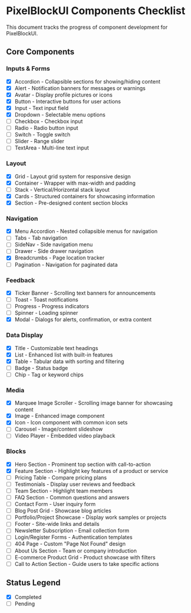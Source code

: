 # PixelBlockUI Components Checklist

This document tracks the progress of component development for PixelBlockUI.

## Core Components

### Inputs & Forms
- [x] Accordion - Collapsible sections for showing/hiding content
- [x] Alert - Notification banners for messages or warnings
- [x] Avatar - Display profile pictures or icons
- [x] Button - Interactive buttons for user actions
- [x] Input - Text input field
- [x] Dropdown - Selectable menu options
- [ ] Checkbox - Checkbox input
- [ ] Radio - Radio button input
- [ ] Switch - Toggle switch
- [ ] Slider - Range slider
- [ ] TextArea - Multi-line text input

### Layout
- [x] Grid - Layout grid system for responsive design
- [x] Container - Wrapper with max-width and padding
- [ ] Stack - Vertical/Horizontal stack layout
- [x] Cards - Structured containers for showcasing information
- [x] Section - Pre-designed content section blocks

### Navigation
- [x] Menu Accordion - Nested collapsible menus for navigation
- [ ] Tabs - Tab navigation
- [ ] SideNav - Side navigation menu
- [ ] Drawer - Side drawer navigation
- [x] Breadcrumbs - Page location tracker
- [ ] Pagination - Navigation for paginated data

### Feedback
- [x] Ticker Banner - Scrolling text banners for announcements
- [ ] Toast - Toast notifications
- [ ] Progress - Progress indicators
- [ ] Spinner - Loading spinner
- [X] Modal - Dialogs for alerts, confirmation, or extra content

### Data Display
- [x] Title - Customizable text headings
- [x] List - Enhanced list with built-in features
- [x] Table - Tabular data with sorting and filtering
- [ ] Badge - Status badge
- [ ] Chip - Tag or keyword chips

### Media
- [x] Marquee Image Scroller - Scrolling image banner for showcasing content
- [x] Image - Enhanced image component
- [x] Icon - Icon component with common icon sets
- [ ] Carousel - Image/content slideshow
- [ ] Video Player - Embedded video playback

### Blocks

- [x] Hero Section - Prominent top section with call-to-action
- [x] Feature Section - Highlight key features of a product or service
- [ ] Pricing Table - Compare pricing plans
- [ ] Testimonials - Display user reviews and feedback
- [ ] Team Section - Highlight team members
- [ ] FAQ Section - Common questions and answers
- [ ] Contact Form - User inquiry form
- [ ] Blog Post Grid - Showcase blog articles
- [ ] Portfolio/Project Showcase - Display work samples or projects
- [ ] Footer - Site-wide links and details
- [ ] Newsletter Subscription - Email collection form
- [ ] Login/Register Forms - Authentication templates
- [ ] 404 Page - Custom "Page Not Found" design
- [ ] About Us Section - Team or company introduction
- [ ] E-commerce Product Grid - Product showcase with filters
- [ ] Call to Action Section - Guide users to take specific actions

## Status Legend
- [x] Completed
- [ ] Pending
